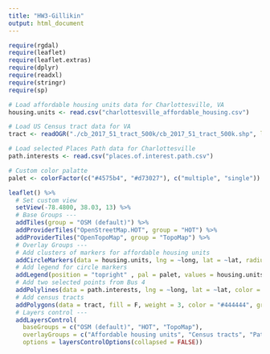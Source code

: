 ```yaml
---
title: "HW3-Gillikin"
output: html_document
---
```


```r
require(rgdal)
require(leaflet)
require(leaflet.extras)
require(dplyr)
require(readxl)
require(stringr)
require(sp)
```



```r
# Load affordable housing units data for Charlottesville, VA
housing.units <- read.csv("charlottesville_affordable_housing.csv")

# Load US Census tract data for VA
tract <- readOGR("./cb_2017_51_tract_500k/cb_2017_51_tract_500k.shp", layer = "cb_2017_51_tract_500k", GDAL1_integer64_policy = TRUE)

# Load selected Places Path data for Charlottesville
path.interests <- read.csv("places.of.interest.path.csv")

# Custom color palatte
palet <- colorFactor(c("#4575b4", "#d73027"), c("multiple", "single"))
```


```r
leaflet() %>%
  # Set custom view
  setView(-78.4800, 38.03, 13) %>%
  # Base Groups ---
  addTiles(group = "OSM (default)") %>%
  addProviderTiles("OpenStreetMap.HOT", group = "HOT") %>%
  addProviderTiles("OpenTopoMap", group = "TopoMap") %>%
  # Overlay Groups ---
  # Add clusters of markers for affordable housing units
  addCircleMarkers(data = housing.units, lng = ~long, lat = ~lat, radius = 2, color = ~pal(type), clusterOptions = markerClusterOptions(), group = "Affordable Housing Units") %>%
  # Add legend for circle markers
  addLegend(position = "topright" , pal = palet, values = housing.units$type, title = "Affordable Housing by Type") %>%
  # Add two selected points from Bus 4
  addPolylines(data = path.interests, lng = ~long, lat = ~lat, color = "blue") %>%
  # Add census tracts
  addPolygons(data = tract, fill = F, weight = 3, color = "#444444", group = "Census Tracts") %>%
  # Layers control ---
  addLayersControl(
    baseGroups = c("OSM (default)", "HOT", "TopoMap"),
    overlayGroups = c("Affordable housing units", "Census tracts", "Path between places of interest"),
    options = layersControlOptions(collapsed = FALSE))
```


